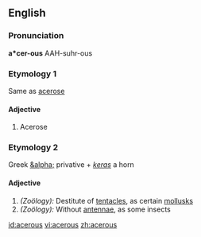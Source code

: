 ==English==

===Pronunciation===
'''a*cer-ous'''
AAH-suhr-ous

===Etymology 1===
Same as [[acerose]]

====Adjective====
#Acerose

===Etymology 2===
Greek [[&alpha;]] privative + ''[[keras]]'' a horn

====Adjective====
#''(Zoölogy):'' Destitute of [[tentacles]], as certain [[mollusks]]
#''(Zoölogy):'' Without [[antennae]], as some insects

[[id:acerous]]
[[vi:acerous]]
[[zh:acerous]]
